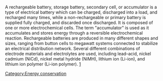 A rechargeable battery, storage battery, secondary cell, or accumulator is a type of electrical battery which can be charged, discharged into a load, and recharged many times, while a non-rechargeable or primary battery is supplied fully charged, and discarded once discharged. It is composed of one or more electrochemical cells. The term "accumulator" is used as it accumulates and stores energy through a reversible electrochemical reaction. Rechargeable batteries are produced in many different shapes and sizes, ranging from button cells to megawatt systems connected to stabilize an electrical distribution network. Several different combinations of electrode materials and electrolytes are used, including lead–acid, nickel cadmium (NiCd), nickel metal hydride (NiMH), lithium ion (Li-ion), and lithium ion polymer (Li-ion polymer).
[https://en.wikipedia.org/wiki/Rechargeable_battery]

[[Category:Energy conservation]]